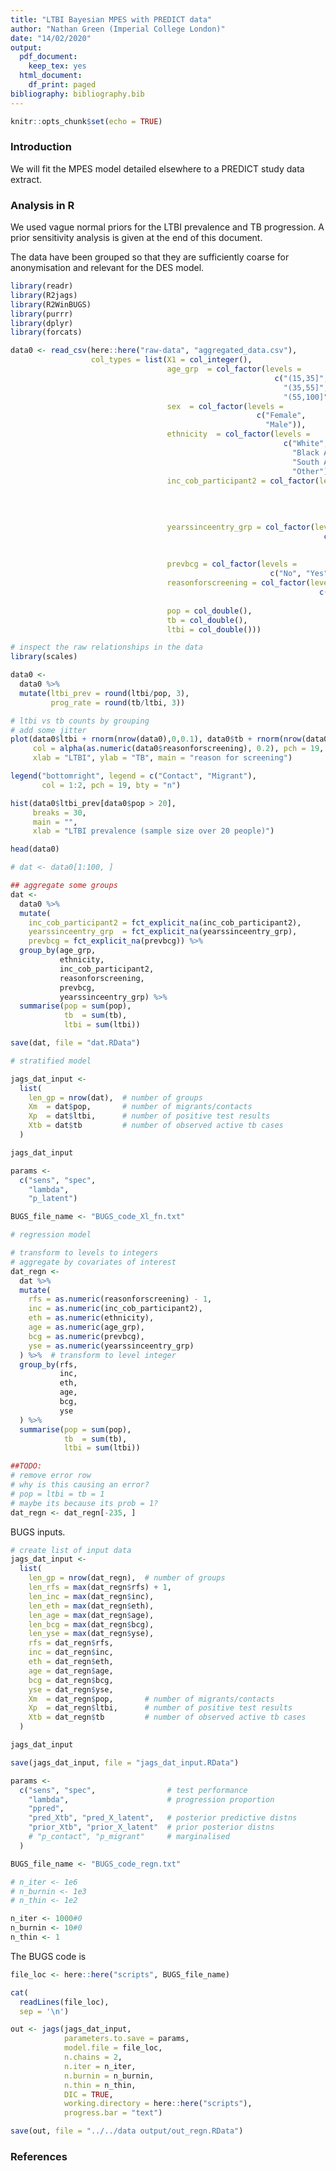 ```yaml
---
title: "LTBI Bayesian MPES with PREDICT data"
author: "Nathan Green (Imperial College London)"
date: "14/02/2020"
output:
  pdf_document:
    keep_tex: yes
  html_document:
    df_print: paged
bibliography: bibliography.bib
---
```


```r
knitr::opts_chunk$set(echo = TRUE)
```

### Introduction

We will fit the MPES model detailed elsewhere to a PREDICT study data extract.


### Analysis in R

We used vague normal priors for the LTBI prevalence and TB progression.
A prior sensitivity analysis is given at the end of this document.

The data have been grouped so that they are sufficiently coarse for anonymisation and relevant for the DES model.

```r
library(readr)
library(R2jags)
library(R2WinBUGS)
library(purrr)
library(dplyr)
library(forcats)
```

```r
data0 <- read_csv(here::here("raw-data", "aggregated_data.csv"),
                  col_types = list(X1 = col_integer(),
                                   age_grp  = col_factor(levels =
                                                           c("(15,35]",
                                                             "(35,55]",
                                                             "(55,100]")),
                                   sex  = col_factor(levels =
                                                       c("Female",
                                                         "Male")),
                                   ethnicity  = col_factor(levels =
                                                             c("White",
                                                               "Black African or Caribbean",
                                                               "South Asian",
                                                               "Other")),
                                   inc_cob_participant2 = col_factor(levels =
                                                                       c('<40',
                                                                         '41-100',
                                                                         '100-300',
                                                                         '>300')),
                                   yearssinceentry_grp = col_factor(levels =
                                                                      c('(0,5]',
                                                                        '(5,10]',
                                                                        '(10,100]')),
                                   prevbcg = col_factor(levels =
                                                          c("No", "Yes")),
                                   reasonforscreening = col_factor(levels =
                                                                     c("Contact",
                                                                       "Migrant")),
                                   pop = col_double(),
                                   tb = col_double(),
                                   ltbi = col_double()))
```

```r
# inspect the raw relationships in the data
library(scales)

data0 <-
  data0 %>% 
  mutate(ltbi_prev = round(ltbi/pop, 3),
         prog_rate = round(tb/ltbi, 3))

# ltbi vs tb counts by grouping
# add some jitter
plot(data0$ltbi + rnorm(nrow(data0),0,0.1), data0$tb + rnorm(nrow(data0),0,0.1),
     col = alpha(as.numeric(data0$reasonforscreening), 0.2), pch = 19,
     xlab = "LTBI", ylab = "TB", main = "reason for screening")

legend("bottomright", legend = c("Contact", "Migrant"),
       col = 1:2, pch = 19, bty = "n")

hist(data0$ltbi_prev[data0$pop > 20],
     breaks = 30,
     main = "",
     xlab = "LTBI prevalence (sample size over 20 people)")
```

```r
head(data0)

# dat <- data0[1:100, ]

## aggregate some groups
dat <- 
  data0 %>%
  mutate(
    inc_cob_participant2 = fct_explicit_na(inc_cob_participant2),
    yearssinceentry_grp  = fct_explicit_na(yearssinceentry_grp),
    prevbcg = fct_explicit_na(prevbcg)) %>% 
  group_by(age_grp,
           ethnicity,
           inc_cob_participant2,
           reasonforscreening,
           prevbcg,
           yearssinceentry_grp) %>% 
  summarise(pop = sum(pop),
            tb  = sum(tb),
            ltbi = sum(ltbi))

save(dat, file = "dat.RData")
```

```r
# stratified model

jags_dat_input <-
  list(
    len_gp = nrow(dat),  # number of groups
    Xm  = dat$pop,       # number of migrants/contacts
    Xp  = dat$ltbi,      # number of positive test results
    Xtb = dat$tb         # number of observed active tb cases
  )

jags_dat_input

params <-
  c("sens", "spec",
    "lambda",
    "p_latent")

BUGS_file_name <- "BUGS_code_Xl_fn.txt"
```

```r
# regression model

# transform to levels to integers
# aggregate by covariates of interest
dat_regn <-
  dat %>%
  mutate(
    rfs = as.numeric(reasonforscreening) - 1,
    inc = as.numeric(inc_cob_participant2),
    eth = as.numeric(ethnicity),
    age = as.numeric(age_grp),
    bcg = as.numeric(prevbcg),
    yse = as.numeric(yearssinceentry_grp)
  ) %>%  # transform to level integer
  group_by(rfs,
           inc,
           eth,
           age,
           bcg,
           yse
  ) %>% 
  summarise(pop = sum(pop),
            tb  = sum(tb),
            ltbi = sum(ltbi))

##TODO:
# remove error row
# why is this causing an error?
# pop = ltbi = tb = 1
# maybe its because its prob = 1?
dat_regn <- dat_regn[-235, ]
```

BUGS inputs.

```r
# create list of input data
jags_dat_input <-
  list(
    len_gp = nrow(dat_regn),  # number of groups
    len_rfs = max(dat_regn$rfs) + 1,
    len_inc = max(dat_regn$inc),
    len_eth = max(dat_regn$eth),
    len_age = max(dat_regn$age),
    len_bcg = max(dat_regn$bcg),
    len_yse = max(dat_regn$yse),
    rfs = dat_regn$rfs,
    inc = dat_regn$inc,
    eth = dat_regn$eth,
    age = dat_regn$age,
    bcg = dat_regn$bcg,
    yse = dat_regn$yse,
    Xm  = dat_regn$pop,       # number of migrants/contacts
    Xp  = dat_regn$ltbi,      # number of positive test results
    Xtb = dat_regn$tb         # number of observed active tb cases
  )

jags_dat_input

save(jags_dat_input, file = "jags_dat_input.RData")

params <- 
  c("sens", "spec",                # test performance
    "lambda",                      # progression proportion
    "ppred",
    "pred_Xtb", "pred_X_latent",   # posterior predictive distns
    "prior_Xtb", "prior_X_latent"  # prior posterior distns
    # "p_contact", "p_migrant"     # marginalised
  )

BUGS_file_name <- "BUGS_code_regn.txt"
```

```r
# n_iter <- 1e6
# n_burnin <- 1e3
# n_thin <- 1e2

n_iter <- 1000#0
n_burnin <- 10#0
n_thin <- 1
```

The BUGS code is

```r
file_loc <- here::here("scripts", BUGS_file_name)

cat(
  readLines(file_loc),
  sep = '\n')
```

```r
out <- jags(jags_dat_input,
            parameters.to.save = params,
            model.file = file_loc,
            n.chains = 2,
            n.iter = n_iter,
            n.burnin = n_burnin,
            n.thin = n_thin,
            DIC = TRUE,
            working.directory = here::here("scripts"),
            progress.bar = "text")

save(out, file = "../../data output/out_regn.RData")
```


### References


